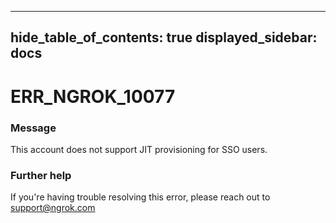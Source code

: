

---
hide_table_of_contents: true
displayed_sidebar: docs
---


# ERR_NGROK_10077

### Message
This account does not support JIT provisioning for SSO users.

<ErrorDetails />



### Further help
If you're having trouble resolving this error, please reach out to [support@ngrok.com](mailto:support@ngrok.com?subject=Help%20with%20ERR_NGROK_10077)

